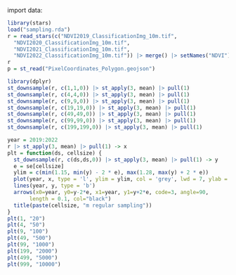 import data:
```r
library(stars)
load("sampling.rda")
r = read_stars(c("NDVI2019_ClassificationImg_10m.tif",
  "NDVI2020_ClassificationImg_10m.tif",
  "NDVI2021_ClassificationImg_10m.tif",
  "NDVI2022_ClassificationImg_10m.tif")) |> merge() |> setNames("NDVI")
r
p = st_read("PixelCoordinates_Polygon.geojson")
```

```r
library(dplyr)
st_downsample(r, c(1,1,0)) |> st_apply(3, mean) |> pull(1)
st_downsample(r, c(4,4,0)) |> st_apply(3, mean) |> pull(1)
st_downsample(r, c(9,9,0)) |> st_apply(3, mean) |> pull(1)
st_downsample(r, c(19,19,0)) |> st_apply(3, mean) |> pull(1)
st_downsample(r, c(49,49,0)) |> st_apply(3, mean) |> pull(1)
st_downsample(r, c(99,99,0)) |> st_apply(3, mean) |> pull(1)
st_downsample(r, c(199,199,0)) |> st_apply(3, mean) |> pull(1)
```

```r
year = 2019:2022
r |> st_apply(3, mean) |> pull(1) -> x
plt = function(ds, cellsize) {
  st_downsample(r, c(ds,ds,0)) |> st_apply(3, mean) |> pull(1) -> y
  e = se[cellsize]
  ylim = c(min(1.15, min(y) - 2 * e), max(1.28, max(y) + 2 * e))
  plot(year, x, type = 'l', ylim = ylim, col = 'grey', lwd = 7, ylab = "fraction forest")
  lines(year, y, type = 'b')
  arrows(x0=year, y0=y-2*e, x1=year, y1=y+2*e, code=3, angle=90, 
	   length = 0.1, col="black")
  title(paste(cellsize, "m regular sampling"))
}
plt(1, "20")
plt(4, "50")
plt(9, "100")
plt(49, "500")
plt(99, "1000")
plt(199, "2000")
plt(499, "5000")
plt(999, "10000")
```
